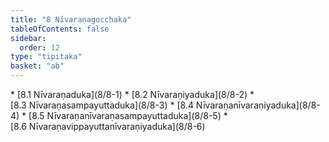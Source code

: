 ```yaml
---
title: "8 Nīvaraṇagocchaka"
tableOfContents: false
sidebar:
  order: 12
type: "tipitaka"
basket: "ab"
---
```



<DynamicBreadcrumb />



<TableOfContents>
* [8.1 Nīvaraṇaduka](8/8-1)
* [8.2 Nīvaraṇiyaduka](8/8-2)
* [8.3 Nīvaraṇasampayuttaduka](8/8-3)
* [8.4 Nīvaraṇanīvaraṇiyaduka](8/8-4)
* [8.5 Nīvaraṇanīvaraṇasampayuttaduka](8/8-5)
* [8.6 Nīvaraṇavippayuttanīvaraṇiyaduka](8/8-6)
</TableOfContents>
